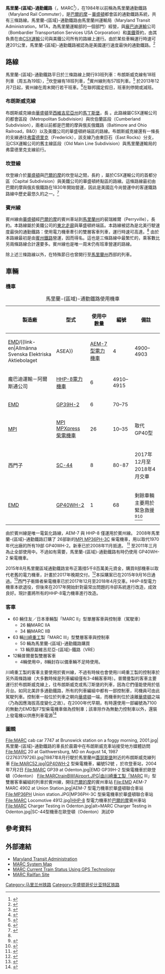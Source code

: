{{Infobox Public transit
|name = 馬里蘭-{區域}-通勤鐵路（Maryland Area Regional Commuter Rail， MARC）
|image =MARC_train.svg
|imagesize = 200 px
|image2 = MARC Dickerson station.jpg
|imagesize2 = 310px
|caption2 = 布朗斯威克線狄克森車站的馬里蘭-{區域}-通勤鐵路列車
|image3 = MARC AEM7s at BWI.jpg
|imagesize3 = 310px
|caption3 =  賓州線巴爾的摩－華盛頓國際機場站的馬里蘭-{區域}-通勤鐵路列車。
|locale = [[巴爾的摩|巴爾的摩]]－[[华盛顿哥伦比亚特区|華盛頓]]都會區
|owner = 馬里蘭運輸局（Maryland Transit Administration）
|transit_type = -{區域}-／通勤鐵路
|began_operation = 1984
|chief_executive = John Hovatter 
|lines = 3
|ridership = 33,696 <ref>{{cite web |url= http://mta.maryland.gov/sites/default/files/2012_MTA_Annual_Report.pdf |title= MTA Maryland 2012 Annual Report |publisher= MTA Maryland |date= September 2013 |accessdate= 2013-10-10 |archive-date= 2016-03-04 |archive-url= https://web.archive.org/web/20160304052405/http://mta.maryland.gov/sites/default/files/2012_MTA_Annual_Report.pdf |dead-url= no }}</ref>
|operator = [[龐巴迪運輸|龐巴迪運輸]]（Bombardier Transportation）<br><small>（坎登線與布朗斯威克線）</small><br>[[Amtrak|Amtrak]]<br><small>（賓州線）<br>（與馬里蘭運輸局簽約）</small>
|system_length = {{convert|187|mi|km|abbr=on}}
|stations = 42
|track_gauge = {{RailGauge|ussg}} ([[標準軌距|標準軌距]])
|top_speed = {{convert|125|mph|km/h|abbr=on}}
|marks = MARC
|host = [[Amtrak|Amtrak]]<br>[[CSX運輸|CSX運輸]]
|el = 賓州線為交流電，25 Hz
|map = [[File:Marctrainmap.svg|310px]]<br>馬里蘭-{區域}-通勤鐵路路線圖：布朗斯威克線（橘色）、坎登線（綠色）、賓州線（紫色）
|map_state = collapsed
|website = [http://mta.maryland.gov/marc-train MARC Train official page]
}}

'''馬里蘭-{區域}-通勤鐵路'''（{{Lang-en|Maryland Area Regional Commuter}}，MARC<ref>{{cite web |url=http://mta.maryland.gov/content/transit-information |title=Transit Information Overview |publisher=Maryland Transit Administration |accessdate=2011-06-24 |archive-date=2021-04-21 |archive-url=https://web.archive.org/web/20210421094707/https://www.mta.maryland.gov/content/transit-information |dead-url=no }}</ref>），在1984年以前稱為馬里蘭通勤鐵路（Maryland Rail Commuter），是[[巴爾的摩|巴爾的摩]]－[[华盛顿哥伦比亚特区|華盛頓]]都會區的通勤鐵路系統，共有三條路線。馬里蘭-{區域}-通勤鐵路由馬里蘭州運輸局（Maryland Transit Administration，MTA，為馬里蘭運輸部的一個部門）經營，與[[龐巴迪運輸|龐巴迪運輸]]公司（Bombardier Transportation Services USA Corporation）和[[美鐵|美鐵]]簽約，由其負責在由[[CSX運輸|CSX運輸]]公司與美鐵公司所有的路線上運行。由於某些車輛運行時速可達201公里，馬里蘭-{區域}-通勤鐵路被認為是美國運行速度最快的通勤鐵路。<ref name="trains.com">{{cite web|url=http://www.trains.com/trn/default.aspx?c=a&id=398|title=Maryland Rail Commuter (MARC)|author=Matt Van Hatten|date=June 30, 2006|work=Trains Magazine|accessdate=2010-02-16|archive-date=2008-12-04|archive-url=https://web.archive.org/web/20081204135147/http://www.trains.com/trn/default.aspx?c=a&id=398|dead-url=no}}</ref>

==路線==
馬里蘭-{區域}-通勤鐵路平日於三條路線上開行93班列車：布朗斯威克線有18班列車（周五為19班），<ref>{{cite web |url=http://mta.maryland.gov/sites/default/files/Brunswick_Jan2013.pdf |format=PDF |title=MARC Brunswick Line Timetable |publisher=MTA Maryland |date=January 14, 2013 |accessdate=2013-02-13 |archive-date=2021-01-25 |archive-url=https://web.archive.org/web/20210125024208/https://www.mta.maryland.gov/sites/default/files/Brunswick_Jan2013.pdf |dead-url=no }}</ref>坎登線有18班列車，<ref>{{cite web |url=http://mta.maryland.gov/sites/default/files/CAMDEN_quick2013.pdf |format=PDF |title=MARC Camden Line Timetable |publisher=MTA Maryland |date=January 14, 2013 |accessdate=2013-02-13 |archive-date=2019-06-20 |archive-url=https://web.archive.org/web/20190620145221/https://www.mta.maryland.gov/sites/default/files/CAMDEN_quick2013.pdf |dead-url=no }}</ref>賓州線則有57班列車。<ref>{{cite web |url=http://mta.maryland.gov/sites/default/files/Penn_Apr12_gridonly.pdf |format=PDF |title=MARC Penn Line Timetable |publisher=MTA Maryland |date=April 2, 2012 |accessdate=2013-02-13 |archive-date=2013-01-16 |archive-url=https://web.archive.org/web/20130116180137/http://mta.maryland.gov/sites/default/files/Penn_Apr12_gridonly.pdf |dead-url=no }}</ref> 於2013年12月7日起，賓州線在周末開行若干班車。<ref>{{cite web|url=http://articles.baltimoresun.com/2013-12-07/news/bs-md-ci-marc-weekend-service-20131205_1_weekend-service-live-baltimore-whelley|title=MARC train weekend service begins|author=Yvonne Wenger and Natalie Sherman|date=December 7, 2013|work=The Baltimore Sun|accessdate=2013-12-08|archive-date=2017-12-01|archive-url=https://web.archive.org/web/20171201035257/http://articles.baltimoresun.com/2013-12-07/news/bs-md-ci-marc-weekend-service-20131205_1_weekend-service-live-baltimore-whelley|dead-url=no}}</ref>在聯邦國定假日，班車則停開或減班。 

===布朗斯威克線===
{{Main|馬里蘭區域通勤鐵路布朗斯威克線}}
布朗斯威克線由[[华盛顿哥伦比亚特区|華盛頓]]至[[西維吉尼亞州|西維吉尼亞州]]的[[馬丁斯堡_(西維吉尼亞州)|馬丁斯堡]]，長 {{convert|74|mi}} 。此路線屬CSX運輸公司的都會區段（Metropolitan Subdivision）與坎伯蘭區段（Cumberland Subdivision），兩者以前都是巴爾的摩與俄亥俄鐵路（Baltimore and Ohio Railroad，B&O）以及美鐵公司的華盛頓終端區的路線。布朗斯威克線還有一條長{{convert|14|mi}}的支線通往[[弗雷德里克_(马里兰州)|弗雷德里克]]（Frederick），該支線乃由東巨石（East Rocks）分支，沿CSX運輸公司的舊主線區段（Old Main Line Subdivision）與馬里蘭運輸局的弗雷德里克支線前行。

===坎登線===
{{Main|馬里蘭區域通勤鐵路坎登線}}
坎登線介於[[华盛顿哥伦比亚特区|華盛頓]]與[[巴爾的摩|巴爾的摩]]的坎登站之間，長約 {{convert|39|mi}}，屬於CSX運輸公司的首都分區（Capital Subdivision）與美鐵公司的華盛頓終點區的路線。這條路線最初由巴爾的摩與俄亥俄鐵路在1830年開始營運，因此是美國迄今尚營運中的客運鐵路路線中歷史最悠久的之一。<ref name="Dilts">{{Cite book  | title = The Great Road: The Building of the Baltimore and Ohio, the Nation's First Railroad, 1828-1853 | last = Dilts  | first = James D. | url = http://books.google.com/?id=JjrCWPwvHzIC  | location = Palo Alto, CA | publisher = Stanford University Press | year = 1996  | page = 157 | isbn = 978-0-8047-2629-0}}</ref>

===賓州線===
{{Main|馬里蘭區域通勤鐵路賓州線}}
賓州線由[[华盛顿哥伦比亚特区|華盛頓]]經[[巴爾的摩|巴爾的摩]]的賓州車站到[[馬里蘭州|馬里蘭州]]的裴瑞維爾（Perryville），長約{{convert|77|mi}}。本路線屬於美鐵公司的[[東北走廊|東北走廊]]與華盛頓終端區。本路線被認為是北美行駛速度最快的通勤鐵路：使用電力機車牽引的雙層客車列車，運行時速可高達{{convert|125|mph}}。<ref name="trains.com"/> 由於本路線最初是由[[賓夕法尼亞鐵路|賓州鐵路]]營運，因而得名。這也是三條路線中最繁忙的，乘客數比另兩條路線合計還要多。賓州線也是唯一周末仍有班車營運的路線。

除上述三條路線以外，在特殊節日也曾開行至[[馬里蘭州|馬里蘭州]]西部的列車。

==車輛==
=== 機車 ===
{| class="wikitable sortable"
|+ 馬里蘭-{區域}-通勤鐵路使用機車
! 製造廠|| 型式 || 使用中數量 || 編號 || 備註
|-
| [[EMD|EMD]]/{{link-en|Allmänna Svenska Elektriska Aktiebolaget||ASEA}} || [[EMD_AEM-7_型電力機車|AEM-7型電力機車]] || 4 || 4900–4903 ||
|-
| 龐巴迪運輸－阿爾斯通公司|| [[HHP-8電力機車|HHP-8電力機車]] || 6 || 4910–4915 || 
|-
| [[EMD|EMD]] || [[基于EMD_GP40的客用柴油机车|GP39H-2]] || 6 || 70–75 ||
|-
| [[西屋制動公司|MPI]]|| [[MPI_MPXpress_柴電機車|MPI MPXpress 柴電機車]] || 26 || 10–35 || 取代GP40型
|-
| 西門子 || [[西門子衝鋒者柴電機車|SC-44]] || 8 || 80-87 || 2017年12月至2018年4月交車
|-
| [[EMD|EMD]] || [[基于EMD_GP40的客用柴油机车|GP40WH-2]] || 1 || 68 || 剩餘車輛主要用於緊急救援<ref>{{cite web |url=http://www.youtube.com/watch?v=I9HhHLlcqfQ |format=Video |title=Video showing MARC 68 Going to help out |publisher=bebo2good1 |date=September 2012 |accessdate=2012-09-01 |archive-date=2016-03-11 |archive-url=https://web.archive.org/web/20160311041541/https://www.youtube.com/watch?v=I9HhHLlcqfQ |dead-url=no }}</ref><ref>{{cite web |url=http://mta.maryland.gov/marc-daily-digest-11012012 |format=Website |title=Marc Penn line 421 Description |publisher=MTA Maryland |date=November 2012 |accessdate=2012-11-02 |archive-date=2019-01-11 |archive-url=https://web.archive.org/web/20190111195408/https://mta.maryland.gov/marc-daily-digest-11012012 |dead-url=no }}</ref>
|}

由於賓州線是唯一電氣化路線，AEM-7 與 HHP-8 僅運用於賓州線。
2008年馬里蘭-{區域}-通勤鐵路訂購了 26部新的[[MPI_MPXpress_柴電機車|MPI MP36PH-3C]] 柴電機車，用以取代1970年代出廠的所有19部 GP40WH-2。新車已於2008年11月抵達。 <ref>{{cite web |url=http://www.mtamaryland.com/services/marc/serviceInformation/On_Your_MARC_Text.cfm |title=MTA Expands MARC Penn Line Service |publisher=MTA Maryland Service Information |accessdate=2010-02-16 |deadurl=yes |archiveurl=https://web.archive.org/web/20090331152834/http://www.mtamaryland.com/services/marc/serviceInformation/On_Your_MARC_Text.cfm |archivedate=2009-03-31 }}</ref> 至2011年三月為止全部使用中。不過如有需要，馬里蘭-{區域}-通勤鐵路有時仍使用 GP40WH-2 柴電機車。

2015年8月馬里蘭區域通勤鐵路宣布正籌措5千8百萬美元資金，購買8部機車以取代老舊的電力機車，計畫於2017年晚期交付。<ref>{{cite news | url=http://www.baltimoresun.com/news/maryland/bs-md-marc-locomotives-20150807-story.html | title=MTA seeks $58 million for new MARC engines | work=[[Baltimore_Sun|Baltimore Sun]] | date=August 8, 2015 | accessdate=January 3, 2016 | author=Dresser, Michael | archive-date=2019-04-21 | archive-url=https://web.archive.org/web/20190421214703/https://www.baltimoresun.com/news/maryland/bs-md-marc-locomotives-20150807-story.html | dead-url=no }}</ref>本採購案已在2015年9月16日通過。<ref>{{cite press release | url=http://mta.maryland.gov/board-public-works-approves-58-million-contract-eight-marc-locomotives | title=Board Of Public Works Approves $58 Million Contract For Eight MARC Locomotives | publisher=[[Maryland_Transit_Administration|Maryland Transit Administration]] | date=September 17, 2015 | accessdate=January 3, 2016 | location=Baltimore, Maryland | archive-date=2020-11-23 | archive-url=https://web.archive.org/web/20201123162107/https://www.mta.maryland.gov/board-public-works-approves-58-million-contract-eight-marc-locomotives | dead-url=no }}</ref>西門子衝鋒者柴電機車已於2017年12月至2018年4月交車。HHP-8型電力機車本欲退役，但後來在2017年開始針對最常出問題的冷卻系統進行改造，成效良好。現計畫將所有的HHP-8電力機車進行改造。

=== 客車 ===
*60 輛住友／日本車輛製「MARC II」型單層客車與控制車（駕駛車）
** 26 輛MARC IIA
** 34 輛MARC IIB
*63 輛[[川崎重工業|川崎重工]]製「MARC III」型雙層客車與控制車
** 50 輛為馬里蘭-{區域}-通勤鐵路購買
** 13 輛原屬維吉尼亞-{區域}-鐵路（VRE）
*12輛普爾曼製雙層客車
** 4輛使用中，8輛封存以備車輛不足時使用。 

川崎重工製的客車主要使用於賓州線，不過有時候也會使用川崎重工製的控制車於另外兩條路線（大多數時候是列車編組僅有3-4輛客車時）。普爾曼製的客車主要運行於布朗斯威克線上，往布朗斯威克或馬汀斯堡的列車，因為它們僅能使用於低月台。如同北美許多通勤鐵路，所有的列車編組中都有一部控制車，司機員可由此駕駛列車。控制車一般位於列車之朝向[[华盛顿哥伦比亚特区|華盛頓]]一端，而機車則位於遠離[[华盛顿哥伦比亚特区|華盛頓]]之端（乃為因應海拔高度變化之故）。在2000年代早期，有時還使用一部編號為7100的無動力EMD製F7型柴電機車做為控制車；該車除作為無動力控制車以外，還裝上發電機以供應列車電源<ref>{{cite web |url=http://www.trainweb.org/csxrailfan/nov99/marc7100/marc7100.html |title=The MARC 7100 Returns! (NOV. 99 CSX Railfan Magazine) |publisher=Trainweb.org |accessdate=2012-09-01 |archive-date=2021-04-11 |archive-url=https://web.archive.org/web/20210411011903/http://www.trainweb.org/csxrailfan/nov99/marc7100/marc7100.html |dead-url=no }}</ref>

===圖輯===
<gallery mode="packed" height="500px" caption="馬里蘭-{區域}-通勤鐵路車輛圖輯">
File:MARC cab car 7747 at Brunswick station on a foggy morning, 2001.jpg|馬里蘭-{區域}-通勤鐵路的車長於晨霧中在布朗斯威克車站接受地方媒體訪問
File:MARC 20 at Gaithwersburg, MD on August 14, 1987 (22763179726).jpg|1987年8月行駛於馬里蘭州[[蓋瑟斯堡|蓋瑟斯堡]]附近的布朗斯威克線列車
File:MARC52.jpg|[[基于EMD_GP40的客用柴油机车|GP40WH-2]] 型柴電機車，編號52號 ，於坎登車站，2004年7月2日
File:MARC GP39 at Odenton.jpg|EMD GP39H-2 型柴電機車於歐登頓（Odenton）
File:MARCtrainBWIAirport.JPG|由川崎重工製「MARC III」型雙層客車編組的列車於賓州線，開往[[巴爾的摩|巴爾的摩]]的賓州車站
File:EMD AEM-7 MARC 4902 at Union Station.jpg|AEM-7 型電力機車於華盛頓聯合車站
File:MP36PH Union station.JPG|MP36PH-3C 型柴電機車於華盛頓聯合車站
File:MARC Locomotive 4912.jpg|[[HHP-8電力機車|HHP-8]] 型電力機車於[[巴爾的摩|巴爾的摩]]賓州車站
File:MARC Charger Testing in Odenton.jpg|alt=MARC Charger Testing in Odenton.jpg|SC-44型機車在歐登頓（Odenton）測試中
</gallery>

== 參考資料 ==
{{reflist|colwidth=30em}}

==外部連結==
{{Commons category|MARC Train}}

*[https://web.archive.org/web/20070405053628/http://www.mtamaryland.com/ Maryland Transit Administration]
*[http://mta.maryland.gov/sites/default/files/Marc_Map_and_Legend_UPDATED_2%20%282%29.JPG MARC System Map] {{Wayback|url=http://mta.maryland.gov/sites/default/files/Marc_Map_and_Legend_UPDATED_2%20%282%29.JPG |date=20210309175506 }}
*[http://www.marctracker.com/PublicView/status.html MARC Current Train Status Using GPS Technology] {{Wayback|url=http://www.marctracker.com/PublicView/status.html |date=20200222003112 }}
*[http://www.trainweb.org/marcrailfan/ MARC Railfan Site] {{Wayback|url=http://www.trainweb.org/marcrailfan/ |date=20210507012505 }}
[[Category:马里兰州铁路|Category:马里兰州铁路]]
[[Category:华盛顿哥伦比亚特区铁路|Category:华盛顿哥伦比亚特区铁路]]

{{美国城市轨道交通}}
{{馬里蘭州運輸管理局}}
{{马里兰区域通勤铁路}}
{{宾州线}}
{{康登线}}
{{布朗斯威克线}}